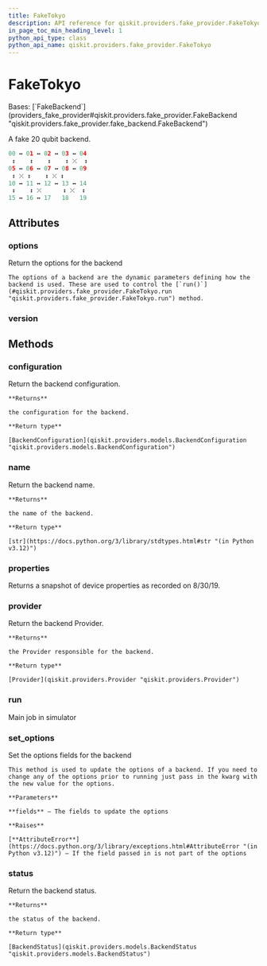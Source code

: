 ```yaml
---
title: FakeTokyo
description: API reference for qiskit.providers.fake_provider.FakeTokyo
in_page_toc_min_heading_level: 1
python_api_type: class
python_api_name: qiskit.providers.fake_provider.FakeTokyo
---
```


# FakeTokyo

<Class id="qiskit.providers.fake_provider.FakeTokyo" isDedicatedPage={true} github="https://github.com/qiskit/qiskit/tree/stable/0.45/qiskit/providers/fake_provider/backends/tokyo/fake_tokyo.py" signature="qiskit.providers.fake_provider.FakeTokyo" modifiers="class">
  Bases: [`FakeBackend`](providers_fake_provider#qiskit.providers.fake_provider.FakeBackend "qiskit.providers.fake_provider.fake_backend.FakeBackend")

  A fake 20 qubit backend.

  ```python
  00 ↔ 01 ↔ 02 ↔ 03 ↔ 04
   ↕    ↕    ↕    ↕ ⤫  ↕
  05 ↔ 06 ↔ 07 ↔ 08 ↔ 09
   ↕ ⤫ ↕    ↕ ⤫ ↕
  10 ↔ 11 ↔ 12 ↔ 13 ↔ 14
   ↕    ↕ ⤫      ↕ ⤫  ↕
  15 ↔ 16 ↔ 17   18   19
  ```

  ## Attributes

  ### options

  <Attribute id="qiskit.providers.fake_provider.FakeTokyo.options">
    Return the options for the backend

    The options of a backend are the dynamic parameters defining how the backend is used. These are used to control the [`run()`](#qiskit.providers.fake_provider.FakeTokyo.run "qiskit.providers.fake_provider.FakeTokyo.run") method.
  </Attribute>

  ### version

  <Attribute id="qiskit.providers.fake_provider.FakeTokyo.version" attributeValue="1" />

  ## Methods

  ### configuration

  <Function id="qiskit.providers.fake_provider.FakeTokyo.configuration" signature="configuration()">
    Return the backend configuration.

    **Returns**

    the configuration for the backend.

    **Return type**

    [BackendConfiguration](qiskit.providers.models.BackendConfiguration "qiskit.providers.models.BackendConfiguration")
  </Function>

  ### name

  <Function id="qiskit.providers.fake_provider.FakeTokyo.name" signature="name()">
    Return the backend name.

    **Returns**

    the name of the backend.

    **Return type**

    [str](https://docs.python.org/3/library/stdtypes.html#str "(in Python v3.12)")
  </Function>

  ### properties

  <Function id="qiskit.providers.fake_provider.FakeTokyo.properties" signature="properties()">
    Returns a snapshot of device properties as recorded on 8/30/19.
  </Function>

  ### provider

  <Function id="qiskit.providers.fake_provider.FakeTokyo.provider" signature="provider()">
    Return the backend Provider.

    **Returns**

    the Provider responsible for the backend.

    **Return type**

    [Provider](qiskit.providers.Provider "qiskit.providers.Provider")
  </Function>

  ### run

  <Function id="qiskit.providers.fake_provider.FakeTokyo.run" signature="run(run_input, **kwargs)">
    Main job in simulator
  </Function>

  ### set\_options

  <Function id="qiskit.providers.fake_provider.FakeTokyo.set_options" signature="set_options(**fields)">
    Set the options fields for the backend

    This method is used to update the options of a backend. If you need to change any of the options prior to running just pass in the kwarg with the new value for the options.

    **Parameters**

    **fields** – The fields to update the options

    **Raises**

    [**AttributeError**](https://docs.python.org/3/library/exceptions.html#AttributeError "(in Python v3.12)") – If the field passed in is not part of the options
  </Function>

  ### status

  <Function id="qiskit.providers.fake_provider.FakeTokyo.status" signature="status()">
    Return the backend status.

    **Returns**

    the status of the backend.

    **Return type**

    [BackendStatus](qiskit.providers.models.BackendStatus "qiskit.providers.models.BackendStatus")
  </Function>
</Class>

